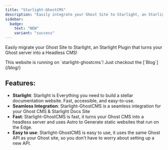 ```yaml
---
title: "Starlight-GhostCMS"
description: "Easily integrate your Ghost Site to Starlight, an Starlight Plugin that turns your Ghost server into a Headless CMS!"
sidebar:
  badge: 
    text: "NEW"
    variant: "success"
---
```


<MXYZIntegration 
  title="@matthiesenxyz/starlight-ghostcms" 
  githubIntegrationURL='https://github.com/MatthiesenXYZ/astro-ghostcms/tree/main/packages/starlight-ghostcms/'
  gitlabIntegrationURL='https://gitlab.com/matthiesenxyz/astro-ghostcms/-/tree/main/packages/starlight-ghostcms?ref_type=heads'
  />

Easily migrate your Ghost Site to Starlight, an Starlight Plugin that turns your Ghost server into a Headless CMS!

<Aside title="Fun Fact" type="tip">  This website is running on `starlight-ghostcms`! Just checkout the [`Blog`](/blog/)</Aside>

## Features:
- **Starlight**: Starlight is Everything you need to build a stellar documentation website. Fast, accessible, and easy-to-use.
- **Seamless Integration**: Starlight-GhostCMS is a seamless integration for your Ghost CMS & Starlight Docs Site
- **Fast**: Starlight-GhostCMS is fast, it turns your Ghost CMS into a headless server and uses Astro to Generate static websites that run on the Edge.
- **Easy to use**: Starlight-GhostCMS is easy to use, it uses the same Ghost API as your Ghost site, so you don't have to worry about setting up a new API.

<Card title="Getting Started" icon="rocket">
   <LinkCard 
      title="Want to get started?  Check out the Starlight-GhostCMS Documentation"
      href="https://astro-ghostcms.xyz/intro/starlight/install/"
   />
</Card>
